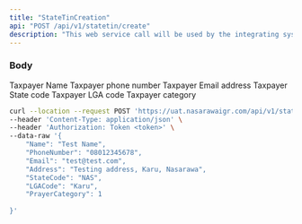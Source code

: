 ```yaml
---
title: "StateTinCreation"
api: "POST /api/v1/statetin/create"
description: "This web service call will be used by the integrating system to create a state TIN in CBS."
---
```


### Body

<ParamField body="name" type="string">
  Taxpayer Name
</ParamField>

<ParamField body="PhoneNumber" type="string">
  Taxpayer phone number
</ParamField>

<ParamField body="Email" type="string">
  Taxpayer Email
</ParamField>

<ParamField body="Address" type="string">
  address Taxpayer
</ParamField>

<ParamField body="StateCode" type="string">
  State code
</ParamField>

<ParamField body="LGACode" type="string">
 Taxpayer LGA code
</ParamField>

<ParamField body="PayerCategory" type="Integer">
 Taxpayer category
</ParamField>


<RequestExample>

```bash Example Request
curl --location --request POST 'https://uat.nasarawaigr.com/api/v1/statetin/create' \
--header 'Content-Type: application/json' \
--header 'Authorization: Token <token>' \
--data-raw '{
    "Name": "Test Name",
    "PhoneNumber": "08012345678",
    "Email": "test@test.com",
    "Address": "Testing address, Karu, Nasarawa",
    "StateCode": "NAS", 
    "LGACode": "Karu",
    "PrayerCategory": 1
   
}'
```

</RequestExample>

 
 